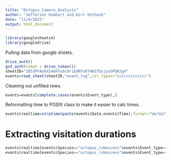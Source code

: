 ```yaml
---
title: "Octopus_Camera_Analysis"
author: "Jefferson Humbert and Kirt Onthank"
date: "11/4/2021"
output: html_document
---
```


```r
library(googlesheets4)
library(googledrive)
```


Pulling data from google sheets.
```r
drive_auth()
gs4_auth(token = drive_token())
sheetID="1D53PFAokXS4kHfwSc9riEdKFo8T46GfQxjyo5PEWJg4"
events=read_sheet(sheetID,"event_log",col_types="icccccccccccc")
```

Cleaning out unfilled rows.
```r
events=events[complete.cases(events$Event_type),]
```

Reformatting time to POSIX class to make it easier to calc times.
```r
events$realtime=strptime(paste(events$Date,events$Time),format="%m/%d/%Y %H:%M:%S")
```


# Extracting visitation durations
```r

events$realtime[events$Species=="octopus_rubescens"&events$Event_type=="resident non-interaction"&events$Behavior=="frame_arrival"]
events$realtime[events$Species=="octopus_rubescens"&events$Event_type=="resident non-interaction"&events$Behavior=="frame_departure"]

```

